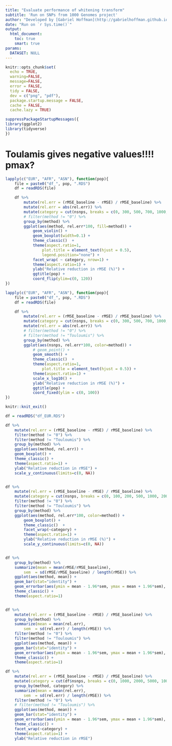 ```yaml
---
title: "Evaluate performance of whitening transform"
subtitle: 'Run on SNPs from 1000 Genomes project'
author: "Developed by [Gabriel Hoffman](http://gabrielhoffman.github.io/)"
date: "Run on `r Sys.time()`"
output: 
  html_document:
    toc: true
    smart: true
params:
  DATASET: NULL
---
```



<!--- 

cd /hpc/users/hoffmg01/work/decorrelate_analysis

git pull 
R

system("git pull"); rmarkdown::render("eval_whitening.Rmd")



# https://hoffmg01.hpc.mssm.edu/decorrelate_analysis


--->


```r
knitr::opts_chunk$set(
  echo = TRUE,
  warning=FALSE,
  message=FALSE,
  error = FALSE,
  tidy = FALSE,
  dev = c("png", "pdf"),
  package.startup.message = FALSE,
  cache = FALSE,
  cache.lazy = TRUE)
```


```r
suppressPackageStartupMessages({
library(ggplot2)
library(tidyverse)
})
```

# Toulamis gives negative values!!!! pmax?
```r
lapply(c("EUR", "AFR", "ASN"), function(pop){
	file = paste0("df_", pop, ".RDS")
	df = readRDS(file)

	df %>%
		mutate(rel.err = (rMSE_baseline - rMSE) / rMSE_baseline) %>%
		mutate(rel.err = abs(rel.err)) %>%
		mutate(category = cut(nsnps, breaks = c(0, 300, 500, 700, 1000, 2500, Inf))) %>%
		# filter(method != "0") %>%
		group_by(method) %>%
		ggplot(aes(method, rel.err*100, fill=method)) + 
			geom_violin() +
			geom_boxplot(width=0.1) +
			theme_classic()  +
			theme(aspect.ratio=1, 
				plot.title = element_text(hjust = 0.5),
				legend.position="none") +
			facet_wrap( ~ category, nrow=1) +
			theme(aspect.ratio=1) +
			ylab("Relative reduction in rMSE (%)") +
			ggtitle(pop) +
			coord_flip(ylim=c(0, 120))
})
```


```r
lapply(c("EUR", "AFR", "ASN"), function(pop){
	file = paste0("df_", pop, ".RDS")
	df = readRDS(file)

	df %>%
		mutate(rel.err = (rMSE_baseline - rMSE) / rMSE_baseline) %>%
		mutate(category = cut(nsnps, breaks = c(0, 300, 500, 700, 1000, 2500, Inf))) %>%
		mutate(rel.err = abs(rel.err)) %>%
		# filter(method != "0") %>%
		# filter(method != "Touloumis") %>%
		group_by(method) %>%
		ggplot(aes(nsnps, rel.err*100, color=method)) + 
			# geom_point() +
			geom_smooth() + 
			theme_classic()  +
			theme(aspect.ratio=1, 
				plot.title = element_text(hjust = 0.5)) +
			theme(aspect.ratio=1) +
			scale_x_log10() +
			ylab("Relative reduction in rMSE (%)") +
			ggtitle(pop) +
			coord_fixed(ylim = c(0, 100))
})
```


```r
knitr::knit_exit()
```



```r
df = readRDS("df_EUR.RDS")
```

```r
df %>%
	mutate(rel.err = (rMSE_baseline - rMSE) / rMSE_baseline) %>%
	filter(method != "0") %>%
	filter(method != "Touloumis") %>%
	group_by(method) %>%
	ggplot(aes(method, rel.err)) + 
	geom_boxplot() +
	theme_classic() +
	theme(aspect.ratio=1) +
	ylab("Relative reduction in rMSE") +
	scale_y_continuous(limits=c(0, NA))


df %>%
	mutate(rel.err = (rMSE_baseline - rMSE) / rMSE_baseline) %>%
	mutate(category = cut(nsnps, breaks = c(0, 100, 200, 500, 1000, 2000, 5000, Inf))) %>%
	filter(method != "0") %>%
	filter(method != "Touloumis") %>%
	group_by(method) %>%
	ggplot(aes(method, rel.err*100, color=method)) + 
		geom_boxplot() +
		theme_classic()  +
		facet_wrap(~category) +
		theme(aspect.ratio=1) +
		ylab("Relative reduction in rMSE (%)") +
		scale_y_continuous(limits=c(0, NA))


df %>%
	group_by(method) %>%
	summarize(mean = mean(rMSE/rMSE_baseline), 
		sem  = sd(rMSE/rMSE_baseline) / length(rMSE)) %>%
	ggplot(aes(method, mean)) + 
	geom_bar(stat="identity") +
	geom_errorbar(aes(ymin = mean - 1.96*sem, ymax = mean + 1.96*sem), width=.1, color="red") +
	theme_classic() +
	theme(aspect.ratio=1)


df %>%
	mutate(rel.err = (rMSE_baseline - rMSE) / rMSE_baseline) %>%
	group_by(method) %>%
	summarize(mean = mean(rel.err), 
		sem  = sd(rel.err) / length(rMSE)) %>%
	filter(method != "0") %>%
	filter(method != "Touloumis") %>%
	ggplot(aes(method, mean)) + 
	geom_bar(stat="identity") +
	geom_errorbar(aes(ymin = mean - 1.96*sem, ymax = mean + 1.96*sem), width=.1, color="red") +
	theme_classic() +
	theme(aspect.ratio=1)

df %>%
	mutate(rel.err = (rMSE_baseline - rMSE) / rMSE_baseline) %>%
	mutate(category = cut(df$nsnps, breaks = c(0, 1000, 2000, 5000, 10000, Inf))) %>%
	group_by(method, category) %>%
	summarize(mean = mean(rel.err), 
		sem  = sd(rel.err) / length(rMSE)) %>%
	filter(method != "0") %>%
	# filter(method != "Touloumis") %>%
	ggplot(aes(method, mean)) + 
	geom_bar(stat="identity") +
	geom_errorbar(aes(ymin = mean - 1.96*sem, ymax = mean + 1.96*sem), width=.1, color="red") +
	theme_classic() +
	facet_wrap(~category) + 
	theme(aspect.ratio=1) +
	ylab("Relative reduction in rMSE")
```

















